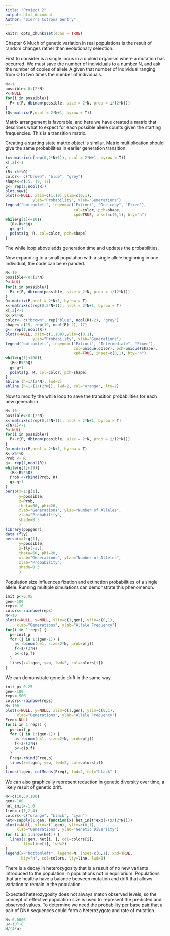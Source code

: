 ---
title: "Project 2"
output: html_document
Author: "Sierra Cotrona Gentry"
---

```{r setup, include=FALSE}
knitr::opts_chunk$set(echo = TRUE)
```
Chapter 6
Much of genetic variation in real populations is the result of random changes rather than evolutionary selection. 

First to consider is a single locus in a diploid organism where a mutation has occurred. We must save the number of individuals to a number N, and ask the number of copies of allele A given that number of individual ranging from O to two times the number of individuals.
```{r}
N<-1
possible<-0:(2*N)
P<-NULL
for(i in possible){
  P<-c(P, dbinom(possible, size = 2*N, prob = i/(2*N)))
}
(Q<-matrix(P,ncol = 2*N+1, byrow = T))
```
Matrix arrangement is favorable, and here we have created a matrix that describes what to expect for each possible allele counts given the starting frequencies. This is a transition matrix.

Creating a starting state matrix object is similar. Matrix multiplication should give the same probabilities in earlier generation transition. 
```{r}
(x<-matrix(c(rep(0,2*N+1)), ncol = 2*N+1, byrow = T))
x[,2]<-1
x
(R<-x%*%Q)
color<- c("brown", "blue", "grey")
shape<-c(15, 19, 17)
g<- rep(1,ncol(R))
plot.new()
plot(x=NULL, xlim=c(1,10),ylim=c(0,1),
            ylab="Probability", xlab="Generations")
legend("bottomleft", legend=c("Extinct", "One copy", "Fixed"),
                              col=color, pch=shape,
                              xpd=TRUE, inset=c(0,1), bty="n")
while(g[1]<=10){
  (R<-R%*%Q)
  g<-g+1
  points(g, R, col=color, pch=shape)
}
```
The while loop above adds generation time and updates the probabilities. 

Now expanding to a small population with a single allele beginning in one individual, the code can be expanded.
```{r}
N<-10
possible<-0:(2*N)
P<-NULL
for(i in possible){
  P<-c(P, dbinom(possible, size = 2*N, prob = i/(2*N)))
}
Q<-matrix(P,ncol = 2*N+1, byrow = T)
x<-matrix(c(rep(0,2*N+1)), ncol = 2*N+1, byrow = T)
x[,2]<-1
R<-x%*%Q
color<- c("brown", rep("blue", ncol(R)-2), "grey")
shape<-c(15, rep(19, ncol(R)-2), 17)
g<- rep(1,ncol(R))
plot(x=NULL, xlim=c(1,100),ylim=c(0,1),
            ylab="Probability", xlab="Generations")
legend("bottomleft", legend=c("Extinct", "Intermediate", "Fixed"),
                              col=unique(color), pch=unique(shape),
                              xpd=TRUE, inset=c(0,1), bty="n")
while(g[1]<100){
  (R<-R%*%Q)
  g<-g+1
  points(g, R, col=color, pch=shape)
}
abline (h=1/(2*N), lwd=2)
abline (h=1-(1/(2*N)), lwd=2, col="orange", lty=2)

```
Now to modify the while loop to save the transition probabilities for each new generation. 
```{r}
N<-16
possible<-0:(2*N)
x<-matrix(c(rep(0,2*N+1)), ncol = 2*N+1, byrow = T)
x[N+1]<-1
P<-NULL
for(i in possible){
  P<-c(P, dbinom(possible, size = 2*N, prob = i/(2*N)))
}
Q<-matrix(P,ncol = 2*N+1, byrow = T)
R<-x%*%Q
Prob <- R
g<- rep(1,ncol(R))
while(g[1]<19){
  (R<-R%*%Q)
  Prob <-rbind(Prob, R)
  g<-g+1
}
persp(x=1:g[1],
      y=possible,
      z=Prob,
      theta=60, phi=20, 
      xlab="Generations", ylab="Number of Alleles",
      zlab="Probability",
      shade=0.3
      )
library(popgenr)
data (fly)
persp(x=1:g[1],
      y=possible,
      z=fly[-1,],
      theta=60, phi=20, 
      xlab="Generations", ylab="Number of Alleles",
      zlab="Probability",
      shade=0.3
      )
```
Population size influences fixation and extinction probabilities of a single allele. Running multiple simulations can demonstrate this phenomenon. 
```{r}
init_p<-0.05
gen<-100
reps<-10
colors<-rainbow(reps)
N<-10
plot(x=NULL, y=NULL, xlim=c(1,gen), ylim=c(0,1),
     xlab="Generations", ylab="Allele Frequency")
for(i in 1:reps) {
  p<-init_p
  for (j in 1:(gen-1)) {
    a<-rbinom(n=1, size=2*N, prob=p[j])
    f<-a/(2*N)
    p<-c(p,f)
  }
  lines(x=1:gen, y=p, lwd=2, col=colors[i])
}
```
We can demonstrate genetic drift in the same way. 

```{r}
init_p<-0.25
gen<-100
reps<-500
colors<-rainbow(reps)
N<-100
plot(x=NULL, y=NULL, xlim=c(1,gen), ylim=c(0,1),
     xlab="Generations", ylab="Allele Frequency")
Freq<-NULL
for(i in 1:reps) {
  p<-init_p
  for (j in 1:(gen-1)) {
    a<-rbinom(n=1, size=2*N, prob=p[j])
    f<-a/(2*N)
    p<-c(p,f)
  }
  Freq<-rbind(Freq,p)
  lines(x=1:gen, y=p, lwd=2, col=colors[i])
}
lines(1:gen, colMeans(Freq), lwd=2, col="black" )
```
We can also graphically represent reduction in genetic diversity over time, a likely result of genetic drift.
```{r}
N<-c(10,50,100)
gen<-100
het_init<-1.0
line<-c(1,2,4)
colors<-c("orange", "black", "cyan")
het<-sapply(1:gen, function(x) het_init*exp(-(x/(2*N))))
plot(x=NULL, xlim=c(1,gen), ylim=c(0,1),
     xlab="Generations", ylab="Genetic Diversity")
for (i in 1:nrow(het)) {
  lines(1:gen, het[i, ], col=colors[i], 
        lty=line[i], lwd=2)
}
legend(x="bottomleft", legend=N, inset=c(0,1), xpd=TRUE,
       bty="n", col=colors, lty=line, lwd=2)
```
There is a decay in heterozygosity that is a result of no new variants introduced to the population in populations not in equilibrium. 
Populations that are healthy have a balance between mutation and drift that allows variation to remain in the population. 

Expected heterozygosity does not always match observed levels, so the concept of effective population size is used to represent the predicted and observed values. To determine we need the probability per base pair that a pair of DNA sequences could form a heterozygote and rate of mutation.
```{r}
H<-0.0006
u<-10^-8
H/(4*u)
```
